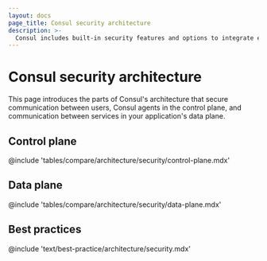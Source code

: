```yaml
---
layout: docs
page_title: Consul security architecture
description: >-
  Consul includes built-in security features and options to integrate exisiting security features to secure communication between users, agents in the control plane, and services in the data plane. 
---
```


# Consul security architecture

This page introduces the parts of Consul's architecture that secure communication between users, Consul agents in the control plane, and communication between services in your application's data plane.

## Control plane

@include 'tables/compare/architecture/security/control-plane.mdx'

## Data plane

@include 'tables/compare/architecture/security/data-plane.mdx'

## Best practices

@include 'text/best-practice/architecture/security.mdx'